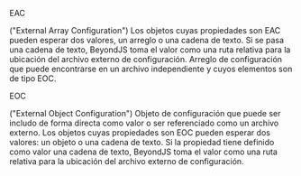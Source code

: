 
<Title>Glosario de términos</Title>

<Subtitle>EAC</Subtitle>

("External Array Configuration") Los objetos cuyas propiedades son EAC pueden esperar dos valores, un arreglo o una cadena de texto. Si se pasa una cadena de texto, BeyondJS toma el valor como una ruta relativa para la ubicación del archivo externo de configuración. Arreglo de configuración que puede encontrarse en un archivo independiente y cuyos elementos son de tipo EOC.

<Subtitle>EOC</Subtitle>

("External Object Configuration") Objeto de configuración que puede ser includo de forma directa como valor o ser referenciado como un archivo externo. Los objetos cuyas propiedades son EOC pueden esperar dos valores: un objeto o una cadena de texto. Si la propiedad tiene definido como valor una cadena de texto, BeyondJS toma el valor como una ruta relativa para la ubicación del archivo externo de configuración.

